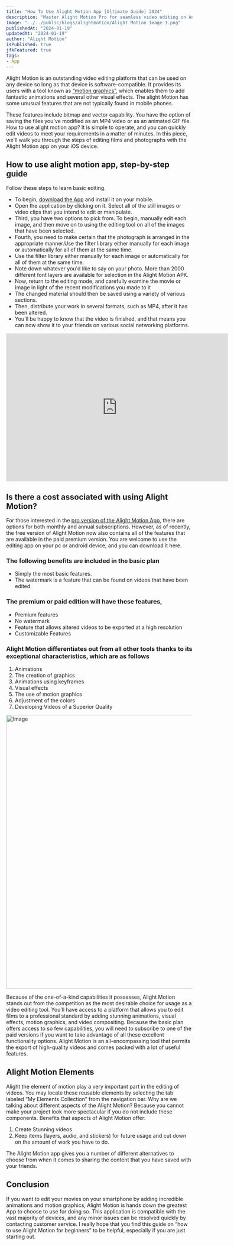 ```yaml
---
title: "How To Use Alight Motion App [Ultimate Guide] 2024"
description: "Master Alight Motion Pro for seamless video editing on Android, iOS, and Tablets with our ultimate guide, unlocking advanced features and elevating your skills in 2024!"
image: "../../public/blogs/alightmotion/Alight Motion Image 1.png"
publishedAt: "2024-01-19"
updatedAt: "2024-01-19"
author: "Alight Motion"
isPublished: true
jfkFeatured: true
tags:
- App
---
```




Alight Motion is an outstanding video editing platform that can be used on any device so long as that device is software-compatible. It provides its users with a tool known as [“motion graphics”](https://en.wikipedia.org/wiki/Motion_graphics), which enables them to add fantastic animations and several other visual effects. The alight Motion has some unusual features that are not typically found in mobile phones.

These features include bitmap and vector capability. You have the option of saving the files you've modified as an MP4 video or as an animated GIF file. How to use alight motion app? It is simple to operate, and you can quickly edit videos to meet your requirements in a matter of minutes. In this piece, we'll walk you through the steps of editing films and photographs with the Alight Motion app on your iOS device.

## How to use alight motion app, step-by-step guide
Follow these steps to learn basic editing.

- To begin, [download the App](https://alight-motion.vercel.app/) and install it on your mobile.
- Open the application by clicking on it. Select all of the still images or video clips that you intend to edit or manipulate.
- Third, you have two options to pick from. To begin, manually edit each image, and then move on to using the editing tool on all of the images that have been selected.
- Fourth, you need to make certain that the photograph is arranged in the appropriate manner.Use the filter library either manually for each image or automatically for all of them at the same time.
- Use the filter library either manually for each image or automatically for all of them at the same time.
- Note down whatever you'd like to say on your photo. More than 2000 different font layers are available for selection in the Alight Motion APK.
- Now, return to the editing mode, and carefully examine the movie or image in light of the recent modifications you made to it
- The changed material should then be saved using a variety of various sections.
- Then, distribute your work in several formats, such as MP4, after it has been altered.
- You'll be happy to know that the video is finished, and that means you can now show it to your friends on various social networking platforms.

<iframe
  width="600"
  height="400"
  className="my-5 mx-4 w-full rounded-xl"
  src="https://www.youtube.com/embed/L5J_kzlNR4E?autoplay=1&feature=oembed"
  frameborder="0"
></iframe>

## Is there a cost associated with using Alight Motion?
For those interested in the [pro version of the Alight Motion App](https://alight-motion.vercel.app/), there are options for both monthly and annual subscriptions. However, as of recently, the free version of Alight Motion now also contains all of the features that are available in the paid premium version. You are welcome to use the editing app on your pc or android device, and you can download it here.

### The following benefits are included in the basic plan
- Simply the most basic features.
- The watermark is a feature that can be found on videos that have been edited.

### The premium or paid edition will have these features,
- Premium features
- No watermark
- Feature that allows altered videos to be exported at a high resolution
- Customizable Features

### Alight Motion differentiates out from all other tools thanks to its exceptional characteristics, which are as follows

1. Animations
2. The creation of graphics
3. Animations using keyframes
4. Visual effects
5. The use of motion graphics
6. Adjustment of the colors
7. Developing Videos of a Superior Quality

<Image
  src="/blogs/alightmotion/exceptional-characteristics-of-alight-motion.webp"
  width="740"
  height="740"
  alt="Image"
  sizes="100vw"
/>

Because of the one-of-a-kind capabilities it possesses, Alight Motion stands out from the competition as the most desirable choice for usage as a video editing tool. You’ll have access to a platform that allows you to edit films to a professional standard by adding stunning animations, visual effects, motion graphics, and video compositing. Because the basic plan offers access to so few capabilities, you will need to subscribe to one of the paid versions if you want to take advantage of all these excellent functionality options. Alight Motion is an all-encompassing tool that permits the export of high-quality videos and comes packed with a lot of useful features.

## Alight Motion Elements
Alight the element of motion play a very important part in the editing of videos. You may locate these reusable elements by selecting the tab labeled “My Elements Collection” from the navigation bar. Why are we talking about different aspects of the Alight Motion? Because you cannot make your project look more spectacular if you do not include these components. Benefits that aspects of Alight Motion offer:

1. Create Stunning videos
2. Keep items (layers, audio, and stickers) for future usage and cut down on the amount of work you have to do.

The Alight Motion app gives you a number of different alternatives to choose from when it comes to sharing the content that you have saved with your friends.

## Conclusion
If you want to edit your movies on your smartphone by adding incredible animations and motion graphics, Alight Motion is hands down the greatest App to choose to use for doing so. This application is compatible with the vast majority of devices, and any minor issues can be resolved quickly by contacting customer service. I really hope that you find this guide on “how to use Alight Motion for beginners” to be helpful, especially if you are just starting out.
